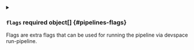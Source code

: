 

<PartialRun />



<details className="config-field" data-expandable="true">
<summary>

### `flags` <span class="config-field-required" data-required="false">required</span> <span class="config-field-type">object[]</span> <span class="config-field-default"></span> <span class="config-field-enum"></span> {#pipelines-flags}

Flags are extra flags that can be used for running the pipeline via
devspace run-pipeline.

</summary>

<PartialFlags />


</details>


<PartialContinueOnError />
